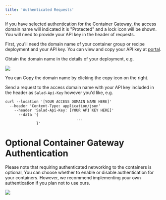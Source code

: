 ```yaml
---
title: 'Authenticated Requests'
---
```


If you have selected authentication for the Container Gateway, the access domain name will indicated it is "Protected"
and a lock icon will be shown. You will need to provide your API key in the header of requests.

First, you'll need the domain name of your container group or recipe deployment and your API key. You can view and copy
your API key at [portal](https://portal.salad.com/api-key).

Obtain the domain name in the details of your deployment, e.g.

<img src="/products/sce/images/6b459be-image.png" />

You can Copy the domain name by clicking the copy icon on the right.

Send a request to the access domain name with your API key included in the header as `Salad-Api-Key` however you'd like,
e.g.

```
curl --location '[YOUR ACCESS DOMAIN NAME HERE]'
  --header 'Content-Type: application/json'
    --header 'Salad-Api-Key: [YOUR API KEY HERE]'
      --data '{
 								...
              }'
```

# Optional Container Gateway Authentication

Please note that requiring authenticated networking to the containers is optional, You can choose whether to enable or
disable authentication for your containers. However, we recommend implementing your own authentication if you plan not
to use ours.

<img src="/products/sce/images/1fc4ec5-image.png" />
